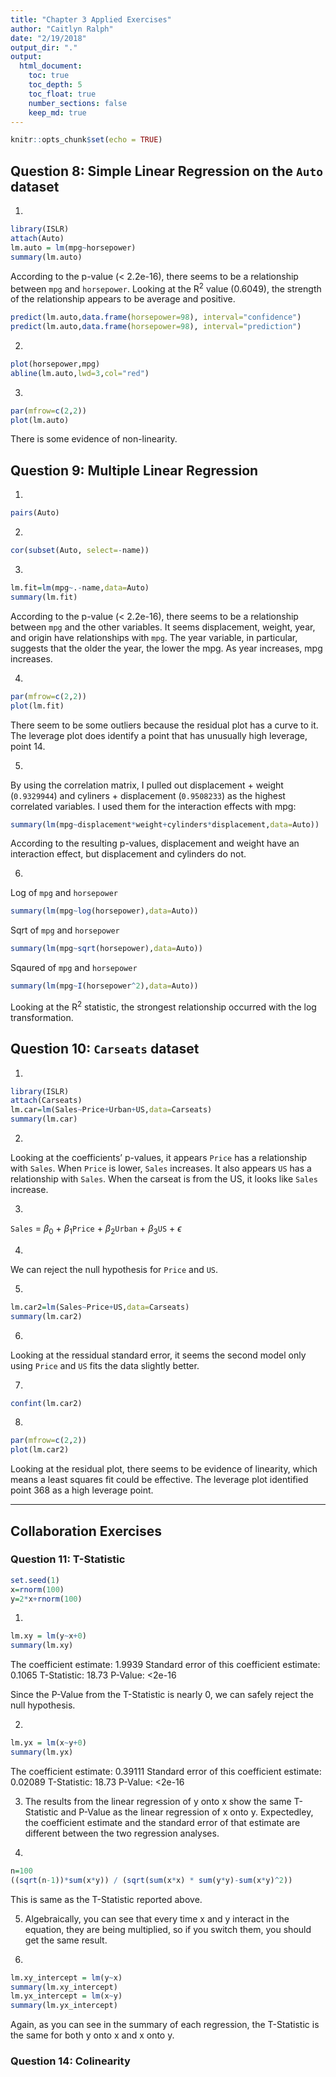 ```yaml
---
title: "Chapter 3 Applied Exercises"
author: "Caitlyn Ralph"
date: "2/19/2018"
output_dir: "."
output: 
  html_document:
    toc: true
    toc_depth: 5
    toc_float: true
    number_sections: false
    keep_md: true
---
```


```r
knitr::opts_chunk$set(echo = TRUE)
```

## Question 8: Simple Linear Regression on the `Auto` dataset

1. 

```r
library(ISLR)
attach(Auto)
lm.auto = lm(mpg~horsepower)
summary(lm.auto)
```

According to the p-value (< 2.2e-16), there seems to be a relationship between `mpg` and `horsepower`. Looking at the R^2^ value (0.6049), the strength of the relationship appears to be average and positive.

```r
predict(lm.auto,data.frame(horsepower=98), interval="confidence")
predict(lm.auto,data.frame(horsepower=98), interval="prediction")
```

2. 

```r
plot(horsepower,mpg)
abline(lm.auto,lwd=3,col="red")
```

3. 

```r
par(mfrow=c(2,2))
plot(lm.auto)
```

There is some evidence of non-linearity.

## Question 9: Multiple Linear Regression

1. 

```r
pairs(Auto)
```

2. 

```r
cor(subset(Auto, select=-name))
```

3. 

```r
lm.fit=lm(mpg~.-name,data=Auto)
summary(lm.fit)
```

According to the p-value (< 2.2e-16), there seems to be a relationship between `mpg` and the other variables. It seems displacement, weight, year, and origin have relationships with `mpg`. The year variable, in particular, suggests that the older the year, the lower the mpg. As year increases, mpg increases.

4. 

```r
par(mfrow=c(2,2))
plot(lm.fit)
```

There seem to be some outliers because the residual plot has a curve to it. The leverage plot does identify a point that has unusually high leverage, point 14.

5. 

By using the correlation matrix, I pulled out displacement + weight (` 0.9329944`) and cyliners + displacement (`0.9508233`) as the highest correlated variables. I used them for the interaction effects with mpg:

```r
summary(lm(mpg~displacement*weight+cylinders*displacement,data=Auto))
```

According to the resulting p-values, displacement and weight have an interaction effect, but displacement and cylinders do not.

6. 

Log of `mpg` and `horsepower`

```r
summary(lm(mpg~log(horsepower),data=Auto))
```

Sqrt of `mpg` and `horsepower`

```r
summary(lm(mpg~sqrt(horsepower),data=Auto))
```

Sqaured of `mpg` and `horsepower`

```r
summary(lm(mpg~I(horsepower^2),data=Auto))
```

Looking at the R^2^ statistic, the strongest relationship occurred with the log transformation.

## Question 10: `Carseats` dataset

1. 

```r
library(ISLR)
attach(Carseats)
lm.car=lm(Sales~Price+Urban+US,data=Carseats)
summary(lm.car)
```

2. 

Looking at the coefficients' p-values, it appears `Price` has a relationship with `Sales`. When `Price` is lower, `Sales` increases. It also appears `US` has a relationship with `Sales`. When the carseat is from the US, it looks like `Sales` increase.

3. 

`Sales` = $\beta$~0~ + $\beta$~1~`Price` + $\beta$~2~`Urban` + $\beta$~3~`US` + $\epsilon$

4. 

We can reject the null hypothesis for `Price` and `US`.

5. 

```r
lm.car2=lm(Sales~Price+US,data=Carseats)
summary(lm.car2)
```

6. 

Looking at the ressidual standard error, it seems the second model only using `Price` and `US` fits the data slightly better.

7. 

```r
confint(lm.car2)
```

8. 

```r
par(mfrow=c(2,2))
plot(lm.car2)
```

Looking at the residual plot, there seems to be evidence of linearity, which means a least squares fit could be effective. The leverage plot identified point 368 as a high leverage point.

------------------------------------------------------------

## Collaboration Exercises

### Question 11: T-Statistic

```r
set.seed(1)
x=rnorm(100)
y=2*x+rnorm(100)
```

1. 

```r
lm.xy = lm(y~x+0)
summary(lm.xy)
```

The coefficient estimate: 1.9939
Standard error of this coefficient estimate: 0.1065
T-Statistic: 18.73
P-Value: <2e-16

Since the P-Value from the T-Statistic is nearly 0, we can safely reject the null hypothesis.

2. 

```r
lm.yx = lm(x~y+0)
summary(lm.yx)
```

The coefficient estimate: 0.39111
Standard error of this coefficient estimate: 0.02089
T-Statistic: 18.73
P-Value: <2e-16

3. The results from the linear regression of y onto x show the same T-Statistic and P-Value as the linear regression of x onto y. Expectedley, the coefficient estimate and the standard error of that estimate are different between the two regression analyses.

4. 

```r
n=100
((sqrt(n-1))*sum(x*y)) / (sqrt(sum(x*x) * sum(y*y)-sum(x*y)^2))
```

This is same as the T-Statistic reported above.

5. Algebraically, you can see that every time x and y interact in the equation, they are being multiplied, so if you switch them, you should get the same result.

6. 

```r
lm.xy_intercept = lm(y~x)
summary(lm.xy_intercept)
lm.yx_intercept = lm(x~y)
summary(lm.yx_intercept)
```

Again, as you can see in the summary of each regression, the T-Statistic is the same for both y onto x and x onto y.

### Question 14: Colinearity 